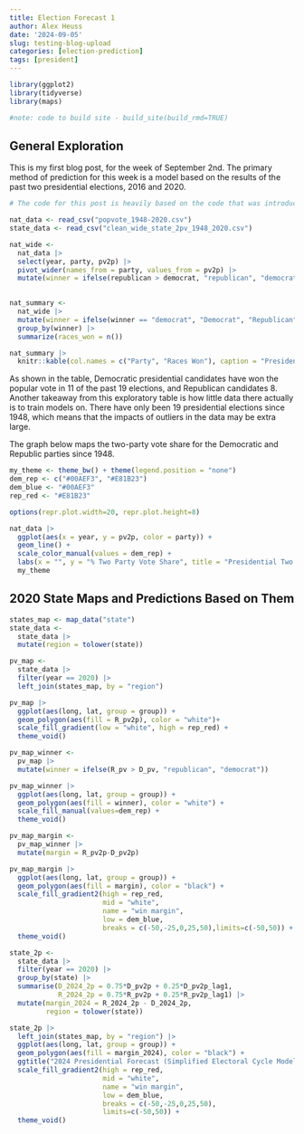 ```yaml
---
title: Election Forecast 1
author: Alex Heuss
date: '2024-09-05'
slug: testing-blog-upload
categories: [election-prediction]
tags: [president]
---
```

```r
library(ggplot2)
library(tidyverse)
library(maps)

#note: code to build site - build_site(build_rmd=TRUE)
```

## General Exploration

This is my first blog post, for the week of September 2nd. The primary method of prediction for this week is a model based on the results of the past two presidential elections, 2016 and 2020. 

```r
# The code for this post is heavily based on the code that was introduced in section this week. 

nat_data <- read_csv("popvote_1948-2020.csv")
state_data <- read_csv("clean_wide_state_2pv_1948_2020.csv")

```
```r
nat_wide <- 
  nat_data |> 
  select(year, party, pv2p) |>
  pivot_wider(names_from = party, values_from = pv2p) |>
  mutate(winner = ifelse(republican > democrat, "republican", "democrat"))
  
```

```r
nat_summary <- 
  nat_wide |> 
  mutate(winner = ifelse(winner == "democrat", "Democrat", "Republican")) |>
  group_by(winner) |>
  summarize(races_won = n())

nat_summary |>
  knitr::kable(col.names = c("Party", "Races Won"), caption = "Presidential races won by each party since 1948")
```

As shown in the table, Democratic presidential candidates have won the popular vote in 11 of the past 19 elections, and Republican candidates 8. Another takeaway from this exploratory table is how little data there actually is to train models on. There have only been 19 presidential elections since 1948, which means that the impacts of outliers in the data may be extra large. 

The graph below maps the two-party vote share for the Democratic and Republic parties since 1948. 

```r

my_theme <- theme_bw() + theme(legend.position = "none")
dem_rep <- c("#00AEF3", "#E81B23")
dem_blue <- "#00AEF3"
rep_red <- "#E81B23"

options(repr.plot.width=20, repr.plot.height=8)

nat_data |>
  ggplot(aes(x = year, y = pv2p, color = party)) +
  geom_line() +
  scale_color_manual(values = dem_rep) + 
  labs(x = "", y = "% Two Party Vote Share", title = "Presidential Two Party Vote Share") + 
  my_theme

```

## 2020 State Maps and Predictions Based on Them

```r
states_map <- map_data("state")
state_data <- 
  state_data |>
  mutate(region = tolower(state))

pv_map <- 
  state_data |>
  filter(year == 2020) |>
  left_join(states_map, by = "region")

pv_map |> 
  ggplot(aes(long, lat, group = group)) +
  geom_polygon(aes(fill = R_pv2p), color = "white")+
  scale_fill_gradient(low = "white", high = rep_red) +
  theme_void()

```
```r
pv_map_winner <- 
  pv_map |>
  mutate(winner = ifelse(R_pv > D_pv, "republican", "democrat"))

pv_map_winner |>  
  ggplot(aes(long, lat, group = group)) +
  geom_polygon(aes(fill = winner), color = "white") +
  scale_fill_manual(values=dem_rep) +
  theme_void()
```
```r
pv_map_margin <- 
  pv_map_winner |>
  mutate(margin = R_pv2p-D_pv2p)

pv_map_margin |>
  ggplot(aes(long, lat, group = group)) +
  geom_polygon(aes(fill = margin), color = "black") +
  scale_fill_gradient2(high = rep_red,
                       mid = "white",
                       name = "win margin",
                       low = dem_blue,
                       breaks = c(-50,-25,0,25,50),limits=c(-50,50)) +
  theme_void()

```
```r
state_2p <- 
  state_data |> 
  filter(year == 2020) |>
  group_by(state) |> 
  summarise(D_2024_2p = 0.75*D_pv2p + 0.25*D_pv2p_lag1,
            R_2024_2p = 0.75*R_pv2p + 0.25*R_pv2p_lag1) |>
  mutate(margin_2024 = R_2024_2p - D_2024_2p,
         region = tolower(state))

state_2p |>
  left_join(states_map, by = "region") |>
  ggplot(aes(long, lat, group = group)) +
  geom_polygon(aes(fill = margin_2024), color = "black") +
  ggtitle("2024 Presidential Forecast (Simplified Electoral Cycle Model)") + 
  scale_fill_gradient2(high = rep_red, 
                       mid = "white",
                       name = "win margin",
                       low = dem_blue, 
                       breaks = c(-50,-25,0,25,50), 
                       limits=c(-50,50)) + 
  theme_void()


```












